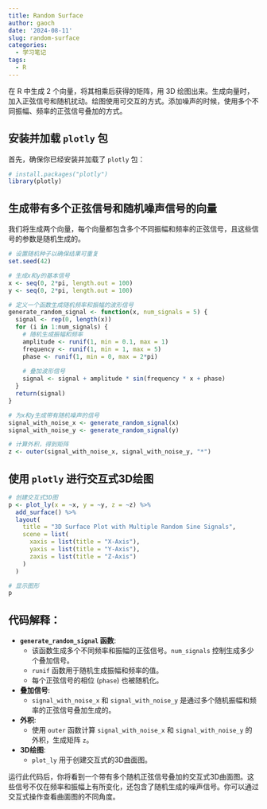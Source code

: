 ```yaml
---
title: Random Surface
author: gaoch
date: '2024-08-11'
slug: random-surface
categories:
  - 学习笔记
tags:
  - R
---
```


在 R 中生成 2 个向量，将其相乘后获得的矩阵，用 3D 绘图出来。生成向量时，加入正弦信号和随机扰动。绘图使用可交互的方式。添加噪声的时候，使用多个不同振幅、频率的正弦信号叠加的方式。


## 安装并加载 `plotly` 包

首先，确保你已经安装并加载了 `plotly` 包：

```r
# install.packages("plotly")
library(plotly)
```

## 生成带有多个正弦信号和随机噪声信号的向量

我们将生成两个向量，每个向量都包含多个不同振幅和频率的正弦信号，且这些信号的参数是随机生成的。

```r
# 设置随机种子以确保结果可重复
set.seed(42)

# 生成x和y的基本信号
x <- seq(0, 2*pi, length.out = 100)
y <- seq(0, 2*pi, length.out = 100)

# 定义一个函数生成随机频率和振幅的波形信号
generate_random_signal <- function(x, num_signals = 5) {
  signal <- rep(0, length(x))
  for (i in 1:num_signals) {
    # 随机生成振幅和频率
    amplitude <- runif(1, min = 0.1, max = 1)
    frequency <- runif(1, min = 1, max = 5)
    phase <- runif(1, min = 0, max = 2*pi)
    
    # 叠加波形信号
    signal <- signal + amplitude * sin(frequency * x + phase)
  }
  return(signal)
}

# 为x和y生成带有随机噪声的信号
signal_with_noise_x <- generate_random_signal(x)
signal_with_noise_y <- generate_random_signal(y)

# 计算外积，得到矩阵
z <- outer(signal_with_noise_x, signal_with_noise_y, "*")
```

## 使用 `plotly` 进行交互式3D绘图

```r
# 创建交互式3D图
p <- plot_ly(x = ~x, y = ~y, z = ~z) %>% 
  add_surface() %>% 
  layout(
    title = "3D Surface Plot with Multiple Random Sine Signals",
    scene = list(
      xaxis = list(title = "X-Axis"),
      yaxis = list(title = "Y-Axis"),
      zaxis = list(title = "Z-Axis")
    )
  )

# 显示图形
p
```

## 代码解释：

- **`generate_random_signal` 函数**:
  - 该函数生成多个不同频率和振幅的正弦信号。`num_signals` 控制生成多少个叠加信号。
  - `runif` 函数用于随机生成振幅和频率的值。
  - 每个正弦信号的相位 (`phase`) 也被随机化。

- **叠加信号**:
  - `signal_with_noise_x` 和 `signal_with_noise_y` 是通过多个随机振幅和频率的正弦信号叠加生成的。

- **外积**:
  - 使用 `outer` 函数计算 `signal_with_noise_x` 和 `signal_with_noise_y` 的外积，生成矩阵 `z`。

- **3D绘图**:
  - `plot_ly` 用于创建交互式的3D曲面图。

运行此代码后，你将看到一个带有多个随机正弦信号叠加的交互式3D曲面图。这些信号不仅在频率和振幅上有所变化，还包含了随机生成的噪声信号。你可以通过交互式操作查看曲面图的不同角度。